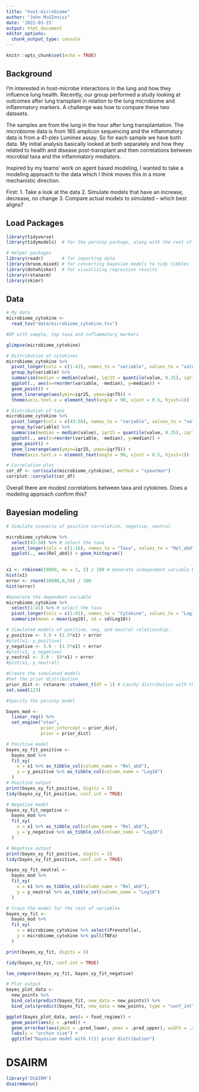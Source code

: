 ```yaml
---
title: "host-microbiome"
author: "John McGInniss"
date: '2022-03-15'
output: html_document
editor_options: 
  chunk_output_type: console
---
```


```r
knitr::opts_chunk$set(echo = TRUE)
```

## Background

I'm interested in host-microbe interactions in the lung and how they influence lung health. Recently, our group performed a study looking at outcomes after lung transplant in relation to the lung  microbiome and inflammatory markers. A challenge was how to compare these two datasets.

The samples are from the lung in the hour after lung transplantation. The microbiome data is from 16S amplicon sequencing and the inflammatory data is from a 41-plex Luminex assay. So for each sample we have both data. My initial analysis basically looked at both separately and how they related to health and disease post-transplant and then correlations between microbial taxa and the inflammatory mediators. 

Inspired by my teams' work on agent based modeling, I wanted to take a modeling approach to the data which I think moves this in a more mechanistic direction. 

First:
1. Take a look at the data
2. Simulate models that have an increase, decrease, no change
3. Compare actual models to simulated -- which best aligns?


## Load Packages
```r
library(tidyverse)
library(tidymodels)  # for the parsnip package, along with the rest of tidymodels

# Helper packages
library(readr)       # for importing data
library(broom.mixed) # for converting bayesian models to tidy tibbles
library(dotwhisker)  # for visualizing regression results
library(rstanarm)
library(skimr)
```

## Data

```r
# My data
microbiome_cytokine <- 
  read_tsv("data/microbiome_cytokine.tsv")

#DF with sample, top taxa and inflammatory markers

glimpse(microbiome_cytokine)

# Distribution of cytokines
microbiome_cytokine %>% 
  pivot_longer(cols = c(1:42), names_to = "variable", values_to = "value") %>% 
  group_by(variable) %>% 
  summarise(median = median(value), iqr25 = quantile(value, 0.25), iqr75 = quantile(value, 0.75)) %>% 
  ggplot(., aes(x=reorder(variable, -median), y=median)) + 
  geom_point() + 
  geom_linerange(aes(ymin=iqr25, ymax=iqr75)) +
  theme(axis.text.x = element_text(angle = 90, vjust = 0.5, hjust=1))

# Distribution of taxa
microbiome_cytokine %>% 
  pivot_longer(cols = c(43:58), names_to = "variable", values_to = "value") %>% 
  group_by(variable) %>% 
  summarise(median = median(value), iqr25 = quantile(value, 0.25), iqr75 = quantile(value, 0.75)) %>% 
  ggplot(., aes(x=reorder(variable, -median), y=median)) + 
  geom_point() + 
  geom_linerange(aes(ymin=iqr25, ymax=iqr75)) +
  theme(axis.text.x = element_text(angle = 90, vjust = 0.5, hjust=1))

# Correlation plot
cor_df <- cor(scale(microbiome_cytokine), method = "spearman")
corrplot::corrplot(cor_df)

```
Overall there are modest correlations between taxa and cytokines. Does a modeling approach confirm this?


## Bayesian modeling
```r
# Simulate scenario of positive correlation, negative, neutral

microbiome_cytokine %>% 
  select(43:58) %>% # select the taxa
  pivot_longer(cols = c(1:16), names_to = "Taxa", values_to = "Rel_abd") %>% 
  ggplot(., aes(Rel_abd)) + geom_histogram()
  

x1 <- rnbinom(10000, mu = 5, 1) / 100 # Generate independent variable based on rel abd
hist(x1)
error <- rnorm(10000,0,50) / 100
hist(error)

#Generate the dependent variable
microbiome_cytokine %>% 
  select(1:41) %>% # select the taxa
  pivot_longer(cols = c(1:41), names_to = "Cytokine", values_to = "Log10") %>% 
  summarize(mean = mean(Log10), sd = sd(Log10))

# Simulated models of positive, neg, and neutral relationship.
y_positive <- 3.9 + (1.5*x1) + error
#plot(x1, y_positive)
y_negative <- 3.9 - (1.5*x1) + error
#plot(x1, y_negative)
y_neutral <- 3.9 - (0*x1) + error
#plot(x1, y_neutral)

#Create the simulated models
#Set the prior distribution
prior_dist <- rstanarm::student_t(df = 1) # Cauchy distribution with thick tails
set.seed(123)

#Specify the parsnip model

bayes_mod <-   
  linear_reg() %>% 
  set_engine("stan", 
             prior_intercept = prior_dist, 
             prior = prior_dist) 

# Positive model
bayes_xy_fit_positive <- 
  bayes_mod %>% 
  fit_xy(
    x = x1 %>% as_tibble_col(column_name = "Rel_abd"),
    y = y_positive %>% as_tibble_col(column_name = "Log10")
  )
# Positive output
print(bayes_xy_fit_positive, digits = 5)
tidy(bayes_xy_fit_positive, conf.int = TRUE)

# Negative model
bayes_xy_fit_negative <- 
  bayes_mod %>% 
  fit_xy(
    x = x1 %>% as_tibble_col(column_name = "Rel_abd"),
    y = y_negative %>% as_tibble_col(column_name = "Log10")
  )

# Negative output
print(bayes_xy_fit_positive, digits = 5)
tidy(bayes_xy_fit_positive, conf.int = TRUE)

bayes_xy_fit_neutral <- 
  bayes_mod %>% 
  fit_xy(
    x = x1 %>% as_tibble_col(column_name = "Rel_abd"),
    y = y_neutral %>% as_tibble_col(column_name = "Log10")
  )

# train the model for the rest of variables
bayes_xy_fit <- 
  bayes_mod %>% 
  fit_xy(
    x = microbiome_cytokine %>% select(Prevotella),
    y = microbiome_cytokine %>% pull(TNFa)
  )

print(bayes_xy_fit, digits = 5)

tidy(bayes_xy_fit, conf.int = TRUE)

loo_compare(bayes_xy_fit, bayes_xy_fit_negative)

# Plot output
bayes_plot_data <- 
  new_points %>% 
  bind_cols(predict(bayes_fit, new_data = new_points)) %>% 
  bind_cols(predict(bayes_fit, new_data = new_points, type = "conf_int"))

ggplot(bayes_plot_data, aes(x = food_regime)) + 
  geom_point(aes(y = .pred)) + 
  geom_errorbar(aes(ymin = .pred_lower, ymax = .pred_upper), width = .2) + 
  labs(y = "urchin size") + 
  ggtitle("Bayesian model with t(1) prior distribution")
```


# DSAIRM
```r
library('DSAIRM')
dsairmmenu()
```

